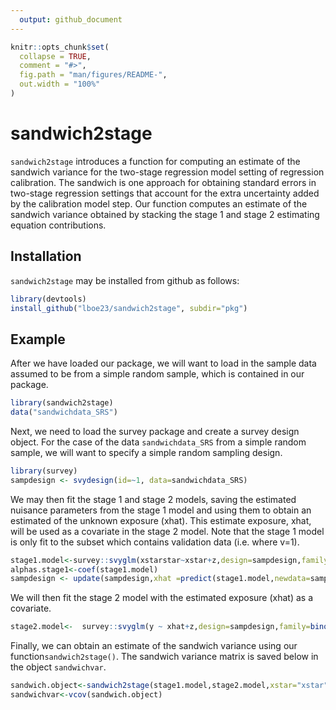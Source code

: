 ```yaml
---
  output: github_document
---
```

  
  <!-- README.md is generated from README.Rmd. Please edit that file -->
  
```r
knitr::opts_chunk$set(
  collapse = TRUE,
  comment = "#>",
  fig.path = "man/figures/README-",
  out.width = "100%"
)
```

# sandwich2stage

<!-- badges: start -->
<!-- badges: end -->

`sandwich2stage` introduces a function for computing an estimate of the sandwich variance for the two-stage regression model setting of regression calibration. The sandwich is one approach for obtaining standard errors in two-stage regression settings that account for the extra uncertainty added by the calibration model step. Our function computes an estimate of the sandwich variance obtained by stacking the stage 1 and stage 2 estimating equation contributions.  

## Installation

`sandwich2stage` may be installed from github as follows:  

``` r
library(devtools)
install_github("lboe23/sandwich2stage", subdir="pkg")
```

## Example

After we have loaded our package, we will want to load in the sample data assumed to be from a simple random sample, which is contained in our package.

```r
library(sandwich2stage)
data("sandwichdata_SRS")
```
Next, we need to load the survey package and create a survey design object. For the case of the data `sandwichdata_SRS` from a simple random sample, we will want to specify a simple random sampling design.

```r
library(survey)
sampdesign <- svydesign(id=~1, data=sandwichdata_SRS)
```
We may then fit the stage 1 and stage 2 models, saving the estimated nuisance parameters from the stage 1 model and using them to obtain an estimated of the unknown exposure (xhat). This estimate exposure, xhat, will be used as a covariate in the stage 2 model. Note that the stage 1 model is only fit to the subset which contains validation data (i.e. where v=1).

```r
stage1.model<-survey::svyglm(xstarstar~xstar+z,design=sampdesign,family=gaussian(),subset=v==1)
alphas.stage1<-coef(stage1.model)
sampdesign <- update(sampdesign,xhat =predict(stage1.model,newdata=sampdesign$variables) )
```

We will then fit the stage 2 model with the estimated exposure (xhat) as a covariate.

```r
stage2.model<-  survey::svyglm(y ~ xhat+z,design=sampdesign,family=binomial())
```

Finally, we can obtain an estimate of the sandwich variance using our function`sandwich2stage()`. The sandwich variance matrix is saved below in the object `sandwichvar`. 

```r
sandwich.object<-sandwich2stage(stage1.model,stage2.model,xstar="xstar",xhat="xhat",Stage1ID="ID",Stage2ID="ID")
sandwichvar<-vcov(sandwich.object) 
```

